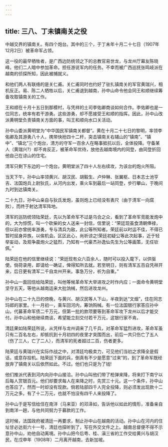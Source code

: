 ```yaml
---
---
---
```

title: 三八、丁未镇南关之役
---



中越交界的镇南关。有四个炮台。其中的三个，于丁未年十月二十七日（1907年12月2日）被革命军占领。

这一役的最早牺牲者，是广西边防统领之下的总教官易世龙，与龙州厅幕友陈晓峰。他们二人暗中参加革命。担任游说军内的任务。不幸而被广西巡抚张鸣岐派在越南的侦探所知，因此被捕就义。

和他们两人有联络的是关仁甫。关仁甫同时也约好了驻扎镇南关的军官黄瑞兴，相机反正。易、陈二人牺牲以后，关仁甫退到越南，孙中山命令他会同王和顺继续筹备攻取镇南关的工作。

王和顺在十月十五日到那模村，与凭祥的土司李佑卿商谈如何合作。李佑卿也是一位同志，统率有若干游勇。这些游勇，却不愿接受王和顺的指挥。因此，孙中山改派黄明堂负责镇南关方面的事，叫王和顺向水口关活动。

孙中山委派黄明堂为“中华国民军镇南关都督”。黄在十月二十七日的黎明，率领李佑卿及其游勇八十人，携带快抢四十二杆，突击镇南关右辅山的“镇南”、“镇中”、“镇北”三个炮台，清方的守军一百余人在略事抵抗以后，全体投降。守备某人（黄瑞兴?）却不肯反正，被革命军优待，放他去越南境内的同登，由同登折回他自己在谅山的住宅。

清军只剩下东边的一个炮台。黄明堂派了四十人左右续攻，为该台的炮火所阻。

当天下午，孙中山率领黄兴、胡汉民、胡毅生、卢仲琳、张翼枢、日本志士池亨吉、法国炮兵上尉狄氏，从河内出发，乘火车到最后一站同登，步行攀山，于晚间九时到达镇南关。

二十九日，孙中山亲自与狄氏发炮，虽则炮上已经没有表尺（由于清军一向腐败），而终于射达清军阵地。

清军的巡防统领陆荣廷，先以为革命军不过是乌合之众，看到了革命军竞能发炮中的，大为惊慌，叫一个砍柴的女人送来一封信，信里说：“荣廷现虽食清朝俸禄，但以前亦曾统率游勇，专与清兵为敌，此公等所知者。荣廷前以时运不佳，不得已暂时屈身异族，以俟机会。区区此心，尚祈谅之!荣廷初疑公等此次起事，近于轻举妄动，及观争晨炮火之猛烈，乃知有一代豪杰孙逸仙先生为公等画策，无任钦佩。”

陆荣廷在他的信里继续说：“荣廷现有众六百余人，随时可以投入麾下，以供驱使。倘荷录用，即请给一确证，俾得知所去就。若至明日，则有清军五百自凭祥开来，后日更有清军二千自龙州开来。事急万分，祈为自重。”

孙中山一面回信给陆荣廷，叫他等候革命军大举进攻之时作内应；一面命令黄明堂坚守五天，等他从越南运来大批饷械，然后进攻龙州。

孙中山在二十九日的傍晚，与黄兴、胡汉民等人下山，半夜到达“文烟”，住在同志玛邯的家里。十一月初一，乘车回河内，筹饷购械。有一位法国银行家答应孙中山，代募革命军债二千万元，但第一批的款项要等到革命军攻下龙州以后才能交付。孙中山和他继续商谈，希望能立刻交付若干万元，这银行家不肯。

清廷果如陆荣廷所说，从凭样与龙州调来了几千兵，对革命军猛烈进攻，革命军虽只有二百名左右，却抵抗到十月初四的夜里才突围而出，前后一共只伤亡了五人（伤了三人，亡了二人），而清军的死者超过二百，伤者更多。

陆荣廷与黄瑞兴在实际作战之中，对清廷均极卖力，可见他们当初之求降全是假话，或意存投机。陆荣廷下面的兵，倒真有不少是愿意“过来”的，到了革命军既经放弃了镇南关以后依然如此。不过。他们也只是为了钱!

他们推派代表到河内向孙中山接洽。孙中山叫他们带了枪弹来降，将来打下南宁以后每人赏银百元。他们却要求每人在来降之时，先赏三十元。这一个条件，孙中山也答应了，然而一时却没有现款。倘若陆部四千人完全投降，则必须发出现款十二万元之多。有了十二万元，也就不怕没有四千人来投降了。

孙中山于是写信给住在南洋（马来亚）的邓泽如，告诉他以如此的情形，准备亲自到南洋一趟，与他共同努力于募款的工作。

这时候，法国政府被清廷一再要求，制止孙中山在越南的活动。孙中山在河内的住址甘必达街六十一号，清廷也探听到了，写在外交文件之上。越南总督便不得不示意孙中山，劝他自动离境。孙中山把今后粤、桂、滇三省的工作交给黄兴与胡汉民，在戊申年（1908年）二月离开越南，去新加坡。